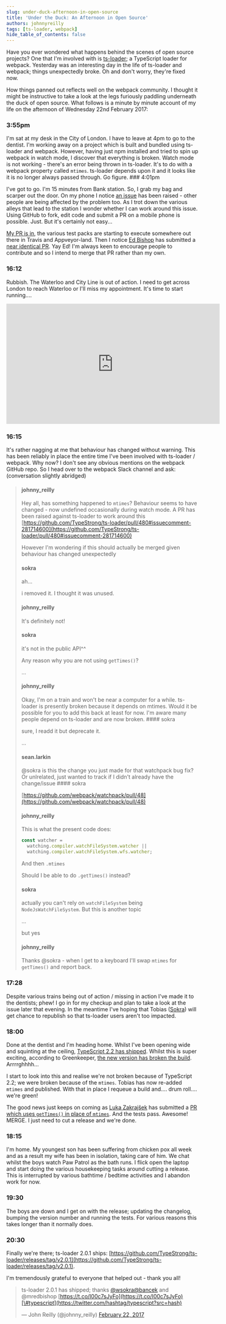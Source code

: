 ```yaml
---
slug: under-duck-afternoon-in-open-source
title: 'Under the Duck: An Afternoon in Open Source'
authors: johnnyreilly
tags: [ts-loader, webpack]
hide_table_of_contents: false
---
```


Have you ever wondered what happens behind the scenes of open source projects? One that I'm involved with is [ts-loader](https://github.com/typestrong/ts-loader); a TypeScript loader for webpack. Yesterday was an interesting day in the life of ts-loader and webpack; things unexpectedly broke. Oh and don't worry, they're fixed now.

<!--truncate-->

How things panned out reflects well on the webpack community. I thought it might be instructive to take a look at the legs furiously paddling underneath the duck of open source. What follows is a minute by minute account of my life on the afternoon of Wednesday 22nd February 2017:

### 3:55pm

I'm sat at my desk in the City of London. I have to leave at 4pm to go to the dentist. I'm working away on a project which is built and bundled using ts-loader and webpack. However, having just npm installed and tried to spin up webpack in watch mode, I discover that everything is broken. Watch mode is not working - there's an error being thrown in ts-loader. It's to do with a webpack property called `mtimes`. ts-loader depends upon it and it looks like it is no longer always passed through. Go figure. ### 4:01pm

I've got to go. I'm 15 minutes from Bank station. So, I grab my bag and scarper out the door. On my phone I notice [an issue](https://github.com/TypeStrong/ts-loader/issues/479) has been raised - other people are being affected by the problem too. As I trot down the various alleys that lead to the station I wonder whether I can work around this issue. Using GitHub to fork, edit code and submit a PR on a mobile phone is possible. Just. But it's certainly not easy...

[My PR is in](https://github.com/TypeStrong/ts-loader/pull/481), the various test packs are starting to execute somewhere out there in Travis and Appveyor-land. Then I notice [Ed Bishop](https://github.com/mredbishop) has submitted a [near identical PR](https://github.com/TypeStrong/ts-loader/pull/480). Yay Ed! I'm always keen to encourage people to contribute and so I intend to merge that PR rather than my own.

### 16:12

Rubbish. The Waterloo and City Line is out of action. I need to get across London to reach Waterloo or I'll miss my appointment. It's time to start running....

<iframe
  width="560"
  height="315"
  src="https://www.youtube.com/embed/4IBGernmtKA"
  frameBorder="0"
  allowFullScreen=""
></iframe>

### 16:15

It's rather nagging at me that behaviour has changed without warning. This has been reliably in place the entire time I've been involved with ts-loader / webpack. Why now? I don't see any obvious mentions on the webpack GitHub repo. So I head over to the webpack Slack channel and ask: (conversation slightly abridged)

> #### johnny_reilly
>
> Hey all, has something happened to `mtimes`? Behaviour seems to have changed - now undefined occasionally during watch mode. A PR has been raised against ts-loader to work around this [https://github.com/TypeStrong/ts-loader/pull/480#issuecomment-281714600](https://github.com/TypeStrong/ts-loader/pull/480#issuecomment-281714600)
>
> However I'm wondering if this should actually be merged given behaviour has changed unexpectedly
>
> #### sokra
>
> ah...
>
> i removed it. I thought it was unused.
>
> #### johnny_reilly
>
> It's definitely not!
>
> #### sokra
>
> it's not in the public API^^
>
> Any reason why you are not using `getTimes()`?
>
> ...
>
> #### johnny_reilly
>
> Okay, I'm on a train and won't be near a computer for a while. ts-loader is presently broken because it depends on mtimes. Would it be possible for you to add this back at least for now. I'm aware many people depend on ts-loader and are now broken. #### sokra
>
> sure, I readd it but deprecate it.
>
> ...
>
> #### sean.larkin
>
> @sokra is this the change you just made for that watchpack bug fix? Or unlrelated, just wanted to track if I didn't already have the change/issue #### sokra
>
> [https://github.com/webpack/watchpack/pull/48](https://github.com/webpack/watchpack/pull/48)
>
> #### johnny_reilly
>
> This is what the present code does:
>
> ```js
> const watcher =
>   watching.compiler.watchFileSystem.watcher ||
>   watching.compiler.watchFileSystem.wfs.watcher;
> ```
>
> And then `.mtimes`
>
> Should I be able to do `.getTimes()` instead?
>
> #### sokra
>
> actually you can't rely on `watchFileSystem` being `NodeJsWatchFileSystem`. But this is another topic
>
> ...
>
> but yes
>
> #### johnny_reilly
>
> Thanks @sokra - when I get to a keyboard I'll swap `mtimes` for `getTimes()` and report back.

### 17:28

Despite various trains being out of action / missing in action I've made it to the dentists; phew! I go in for my checkup and plan to take a look at the issue later that evening. In the meantime I've hoping that Tobias ([Sokra](https://twitter.com/wsokra)) will get chance to republish so that ts-loader users aren't too impacted.

### 18:00

Done at the dentist and I'm heading home. Whilst I've been opening wide and squinting at the ceiling, [TypeScript 2.2 has shipped](https://blogs.msdn.microsoft.com/typescript/2017/02/22/announcing-typescript-2-2/). Whilst this is super exciting, according to Greenkeeper, [the new version has broken the build](https://github.com/TypeStrong/ts-loader/pull/483). Arrrrghhhh...

I start to look into this and realise we're not broken because of TypeScript 2.2; we were broken because of the `mtimes`. Tobias has now re-added `mtimes` and published. With that in place I requeue a build and.... drum roll.... we're green!

The good news just keeps on coming as [Luka Zakrajšek](https://twitter.com/bancek) has submitted a [PR which uses `getTimes()` in place of `mtimes`](https://github.com/TypeStrong/ts-loader/pull/482). And the tests pass. Awesome! MERGE. I just need to cut a release and we're done.

### 18:15

I'm home. My youngest son has been suffering from chicken pox all week and as a result my wife has been in isolation, taking care of him. We chat whilst the boys watch Paw Patrol as the bath runs. I flick open the laptop and start doing the various housekeeping tasks around cutting a release. This is interrupted by various bathtime / bedtime activities and I abandon work for now.

### 19:30

The boys are down and I get on with the release; updating the changelog, bumping the version number and running the tests. For various reasons this takes longer than it normally does.

### 20:30

Finally we're there; ts-loader 2.0.1 ships: [https://github.com/TypeStrong/ts-loader/releases/tag/v2.0.1](https://github.com/TypeStrong/ts-loader/releases/tag/v2.0.1).

I'm tremendously grateful to everyone that helped out - thank you all!

> ts-loader 2.0.1 has shipped; thanks [@wsokra](https://twitter.com/wSokra)[@bancek](https://twitter.com/bancek) and @mredbishop [https://t.co/I00c7sJyFo](https://t.co/I00c7sJyFo)[\#typescript](https://twitter.com/hashtag/typescript?src=hash)
>
> — John Reilly (@johnny_reilly) [February 22, 2017](https://twitter.com/johnny_reilly/status/834515296077627392)

<script
  async=""
  src="//platform.twitter.com/widgets.js"
  charSet="utf-8"
></script>
